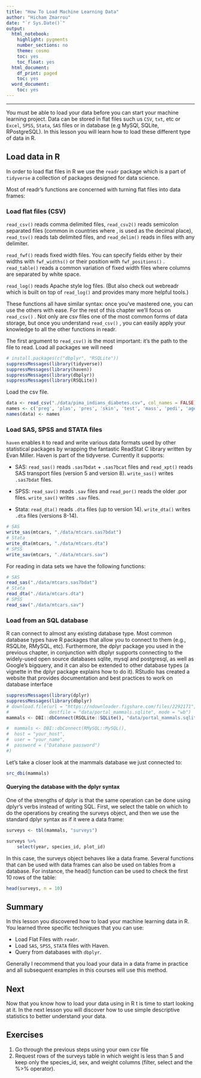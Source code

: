 ```yaml
---
title: "How To Load Machine Learning Data"
author: "Hicham Zmarrou"
date: "`r Sys.Date()`"
output:
  html_notebook:
    highlight: pygments
    number_sections: no
    theme: cosmo
    toc: yes
    toc_float: yes
  html_document:
    df_print: paged
    toc: yes
  word_document:
    toc: yes
---
```

___________________________________________________________________________________________________________

You must be able to load your data before you can start your machine learning project. Data can be stored in flat files such us `CSV`, `txt`, etc or  `Excel`, `SPSS`, `Stata`, `SAS` files or in database (e.g MySQl, SQLite, RPostgreSQL). In this lesson you will learn how to load these different type of data in R.

## Load data in R  

In order to load flat files  in R we use the `readr` package which is a part of `tidyverse` a collection of packages designed for data science.

Most of readr’s functions are concerned with turning flat files into data frames:

### Load flat files (CSV)

`read_csv()` reads comma delimited files, `read_csv2()` reads semicolon separated files (common in countries where , is used as the decimal place), `read_tsv()` reads tab delimited files, and `read_delim()` reads in files with any delimiter.

`read_fwf()` reads fixed width files. You can specify fields either by their widths with `fwf_widths()` or their position with `fwf_positions()` . `read_table()`  reads a common variation of fixed width files where columns are separated by white space.

`read_log()`  reads Apache style log files. (But also check out webreadr which is built on top of `read_log()`  and provides many more helpful tools.)

These functions all have similar syntax: once you’ve mastered one, you can use the others with ease. For the rest of this chapter we’ll focus on `read_csv()` . Not only are csv files one of the most common forms of data storage, but once you understand `read_csv()` , you can easily apply your knowledge to all the other functions in readr.

The first argument to `read_csv()`  is the most important: it’s the path to the file to read.
Load all packages we will need 

```r
# install.packages(c("dbplyr", "RSQLite"))
suppressMessages(library(tidyverse))
suppressMessages(library(haven))
suppressMessages(library(dbplyr))
suppressMessages(library(RSQLite))
```

Load the csv file. 
```r
data <- read_csv("./data/pima_indians_diabetes.csv", col_names = FALSE)
names <- c('preg', 'plas', 'pres', 'skin', 'test', 'mass', 'pedi', 'age', 'class')
names(data) <- names
```

### Load SAS, SPSS and STATA files 

`haven` enables `R` to read and write various data formats used by other statistical packages by wrapping the fantastic ReadStat C library written by Evan Miller. Haven is part of the tidyverse. Currently it supports:

+ SAS: `read_sas()` reads `.sas7bdat` + `.sas7bcat` files and `read_xpt()` reads SAS transport files (version 5 and version 8). `write_sas()` writes `.sas7bdat` files.

+ SPSS: `read_sav()` reads `.sav` files and `read_por()` reads the older .por files. `write_sav()` writes `.sav` files.

+ Stata: `read_dta()` reads `.dta` files (up to version 14). `write_dta()` writes `.dta` files (versions 8-14).



```r
# SAS
write_sas(mtcars, "./data/mtcars.sas7bdat")
# Stata
write_dta(mtcars, "./data/mtcars.dta")
# SPSS
write_sav(mtcars, "./data/mtcars.sav")
```


For reading in data sets we have the following functions:

```r
# SAS
read_sas("./data/mtcars.sas7bdat")
# Stata
read_dta("./data/mtcars.dta")
# SPSS
read_sav("./data/mtcars.sav")
```


### Load from an SQL database 

R can connect to almost any existing database type. Most common database types have R packages that allow you to connect to them (e.g., RSQLite, RMySQL, etc). Furthermore, the dplyr package you used in the previous chapter, in conjunction with dbplyr supports connecting to the widely-used open source databases sqlite, mysql and postgresql, as well as Google’s bigquery, and it can also be extended to other database types (a vignette in the dplyr package explains how to do it). RStudio has created a website that provides documentation and best practices to work on database interface


```r
suppressMessages(library(dplyr)
suppressMessages(library(dbplyr)
# download.file(url = "https://ndownloader.figshare.com/files/2292171",
#               destfile = "data/portal_mammals.sqlite", mode = "wb")
mammals <- DBI::dbConnect(RSQLite::SQLite(), "data/portal_mammals.sqlite")

#  mammals <- DBI::dbConnect(RMySQL::MySQL(), 
#  host = "your_host",
#  user = "your_name",
#  password = ("Database password")
#)
```

Let’s take a closer look at the mammals database we just connected to:

```r

src_dbi(mammals)

```


#### Querying the database with the dplyr syntax

One of the strengths of dplyr is that the same operation can be done using dplyr’s verbs instead of writing SQL. First, we select the table on which to do the operations by creating the surveys object, and then we use the standard dplyr syntax as if it were a data frame:

```r
surveys <- tbl(mammals, "surveys")

surveys %>%
    select(year, species_id, plot_id)
``` 

In this case, the surveys object behaves like a data frame. Several functions that can be used with data frames can also be used on tables from a database. For instance, the head() function can be used to check the first 10 rows of the table:

```r
head(surveys, n = 10)
```

## Summary

In this lesson  you discovered how to load your machine learning data in R. You learned
three specific techniques that you can use:

+  Load Flat Files with `readr`.
+  Load `SAS`, `SPSS`, `STATA` files with Haven.
+  Query from databases with `dbplyr`.

Generally I recommend that you load your data in a data frame in practice and all subsequent examples in this courses will use this method.

## Next
Now that you know how to load your data using in R  t is time to start looking at it. In the next lesson you will discover how to use simple descriptive statistics to better understand
your data.


## Exercises 

1. Go through the previous steps using your own csv file
2. Request rows of the surveys table in which weight is less than 5 and keep only the species_id, sex, and weight columns (filter, select and the %>% operator).




